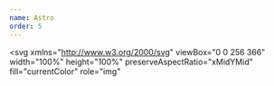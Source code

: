 ```yaml
---
name: Astro
order: 5
---
```


<svg
  xmlns="http://www.w3.org/2000/svg"
  viewBox="0 0 256 366"
  width="100%"
  height="100%"
  preserveAspectRatio="xMidYMid"
  fill="currentColor"
  role="img"
>
  <path d="M182.0219 9.1473c2.9817 3.7017 4.5021 8.6967 7.5431 18.6866L256 246.0732c-24.563-12.7423-51.2653-21.9322-79.426-26.8905L133.3181 73.0084c-.7077-2.3918-2.9047-4.0326-5.3988-4.0326-2.5006 0-4.7013 1.6494-5.4037 4.0494L79.7837 219.109C51.4922 224.0448 24.668 233.2516 0 246.04L66.7608 27.7834c3.0504-9.9728 4.5758-14.9592 7.5579-18.654a24.5413 24.5413 0 0 1 9.9459-7.3586C88.6702 0 93.8846 0 104.3136 0h47.6835c10.4426 0 15.6638 0 20.0735 1.7745a24.5453 24.5453 0 0 1 9.9513 7.3728Z" />
  <path d="M189.9716 256.4593c-10.9518 9.3651-32.8117 15.7518-57.9911 15.7518-30.9047 0-56.8073-9.6212-63.6808-22.5606-2.4572 7.4159-3.0082 15.9031-3.0082 21.3248 0 0-1.6191 26.6226 16.8975 45.1396 0-9.615 7.7947-17.4092 17.4093-17.4092 16.4799 0 16.4615 14.3777 16.4463 26.0425-.0004.3493-.0008.6966-.0008 1.041 0 17.705 10.821 32.8825 26.2099 39.2799-2.2985-4.7276-3.588-10.0364-3.588-15.6467 0-16.886 9.9137-23.1734 21.4354-30.4808 9.167-5.814 19.3527-12.2736 26.3722-25.2318 3.6624-6.761 5.742-14.505 5.742-22.7345 0-5.0609-.7862-9.9382-2.2437-14.516Z" />
</svg>
